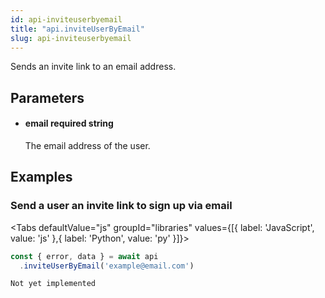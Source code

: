 ```yaml
---
id: api-inviteuserbyemail
title: "api.inviteUserByEmail"
slug: api-inviteuserbyemail
---
```



Sends an invite link to an email address.



## Parameters


<ul className="method-list-group">
  
<li className="method-list-item">
  <h4 className="method-list-item-label">
    <span className="method-list-item-label-name">
      email
    </span>
    <span className="method-list-item-label-badge required">
      required
    </span>
    <span className="method-list-item-validation">
      string
    </span>
  </h4>
  <div class="method-list-item-description">

The email address of the user.
  
  </div>
  
</li>

</ul>














## Examples

### Send a user an invite link to sign up via email



<Tabs
  defaultValue="js"
  groupId="libraries"
  values={[{ label: 'JavaScript', value: 'js' },{ label: 'Python', value: 'py' }]}>

<TabItem value="js">

```js
const { error, data } = await api
  .inviteUserByEmail('example@email.com')
  ```


</TabItem>
<TabItem value="py">


```
Not yet implemented
```


</TabItem>

</Tabs>